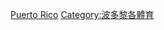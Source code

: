 {{commonscat|Association football in Puerto Rico}}

[[Category:北美洲各国足球|Puerto Rico]]
[[Category:波多黎各體育|Category:波多黎各體育]]